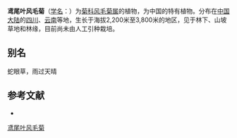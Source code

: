 {{Speciesbox
| name = 鸢尾叶风毛菊
| status = 
| status_system = 
| image =
| genus = Saussurea
| species = romuleifolia
| authority = Franch.
}}

'''鸢尾叶风毛菊'''（[[学名|学名]]：{{lang|la|''Saussurea romuleifolia''}}）为[[菊科|菊科]][[风毛菊属|风毛菊属]]的植物，为中国的特有植物。分布在[[中国大陆|中国大陆]]的[[四川|四川]]、[[云南|云南]]等地，生长于海拔2,200米至3,800米的地区，见于林下、山坡草地和林缘，目前尚未由人工引种栽培。

== 别名 ==
蛇眼草，雨过天晴

== 参考文献 ==
<div class="references-small">
* {{cite web| url =http://www.bioinfo.cn/db05/KmzwSpecies.php?action=view&id=5280| title =鸢尾叶风毛菊| work =《中国高等植物数据库全库》| publisher =中国科学院微生物研究所| author =昆明植物研究所| accessdate =2009-02-24| archive-date =2018-06-28| archive-url =https://web.archive.org/web/20180628204035/http://www.bioinfo.cn/db05/KmzwSpecies.php?action=view| dead-url =yes}}
</div>
{{Taxonbar|from=Q11174355}}

[[Category:风毛菊属|鸢尾叶风毛菊]]


{{植物小作品}}